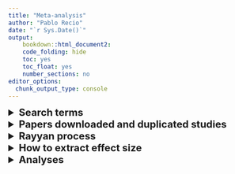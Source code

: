 ```yaml
---
title: "Meta-analysis"
author: "Pablo Recio"
date: "`r Sys.Date()`"
output: 
    bookdown::html_document2: 
    code_folding: hide
    toc: yes
    toc_float: yes
    number_sections: no
editor_options: 
  chunk_output_type: console
---
```


<details>
  <summary style=font-size:20px>**Search terms**</summary>  

* Searchs made during 2022 in *Web of Science* and *Scopus*  
* Initial terms obtained from Eyck et al. 2019 (*Biol Rev*), and Lambert & Guillete 2021 (*Biol Rev*):  
  + developmental, early-life, pre-natal/hatch  
  + stress, maternal separation, handling, restrain, restriction, dessication, predator, hast hardening, nutrition, exposure, CORT, Glucocorticoids, Corticosterone  
  + cognition, learning, memory  

<font size=4.5>Code for *Web of Science*: </font>  

<details>
  <summary style=font-size:15px>*Trial 1*</summary>  
  
  - CODE: (development* OR early-life OR early life OR pre-natal* OR pre natal* pre-hatch* OR pre hatch* ) AND (stress* OR maternal separation OR handl* OR restr* OR dessicat* OR predat* OR nutrit* OR  expos* OR Glucocorticoid* OR Cort* ) AND (cognit* OR learn* OR memory) NOT (human* OR child* OR infant*)  
 - RESULTS: **55,602** papers  
</details>  

<details>
  <summary style=font-size:15px>*Trial 2*</summary>  
  
  - CODE: (eggs OR mother OR maternal OR early-life OR early life OR pre-natal* OR pre natal* OR pre-hatch* OR pre hatch* ) AND (stress* OR Glucocorticoid* OR Cort* ) AND (cognit* OR learn* OR memory) NOT (human* OR child* OR infant* OR therapy OR trauma* OR emotion* OR clinic* OR plant*)   
 - RESULTS: **3,214** papers  
</details>  

<font size=4.5>Code for *Scopus*: </font>  

<details>
  <summary style=font-size:15px>*Trial 1*</summary>  
  
  - CODE:  
    Search 1: TITLE-ABS-KEY(eggs OR mother OR maternal OR early-life OR "early life" OR pre-natal* OR "pre natal* " OR pre-hatch* OR "pre hatch* " AND NOT (human* OR child* OR infant* OR therapy OR trauma* OR emotion* OR clinic* OR plant*))  
    Search 2: TITLE-ABS-KEY(stress* OR Glucocorticoid* OR Cort* AND NOT (human* OR child* OR infant* OR therapy OR trauma* OR emotion* OR clinic* OR plant*))  
    Search 3: TITLE-ABS-KEY(cognit* OR learn* OR memory AND NOT (human* OR child* OR infant* OR therapy OR trauma* OR emotion* OR clinic* OR plant*))  
    Finally, I combined all the searches (Search > Search history > Combine queries) 
 - RESULTS: **1,528** papers  
</details>  

<details>
<summary><font size=4.5>*Other searches*: </font></summary>  
  
  Together with the search on both databases, I search those papers in the metadata from Eyck et al. 2019 (*Biol Rev*) where learning or cognition was measured as the main trait (**12** papers)
  
</details>  


</details>

<details>
<summary style=font-size:20px>**Papers downloaded and duplicated studies**</summary>

  * After obtaining all the references, I created a library on EndNote 20 (*Meta-analysis.enl*), combined all the references in one list and got rid of duplicates (Library>Find Duplicates).  
  Total number of duplicates: 931  
    - RESULTS: **4,288** papers  

</details>


<details>
<summary style=font-size:20px>**Rayyan process**</summary>

<details>
  <summary style=font-size:15px> How to import a library from NoteEnd </summary>  

  1. Export file from EndNote selecting **Output style 'Refman (RIS) Export'**
  2. Import to RAYYAN by using command **Select files**
 
</details>  

<details>
  <summary style=font-size:15px> How to share the RAYYAN library </summary>  
  
 
</details>

<details>
  <summary style=font-size:15px> Screening papers </summary>  

* Selection criteria: ![Decision tree](./Decision_tree.png)
  
* Concepts in decision tree:  
  + **Definitions and examples of CORT and stressors:**
    - Other synonyms of CORT are Corticosterone, Cortisol, Glucocorticoids (GCs)  
    - Some procedures considered stressors in rats: learned helplessness, the forced swimming test, the tail suspension test, isolation, chronic mild stress, and sleep deprivation  
    - We will consider a stressor anything else that is stated as a stressor directly by the authors  
    - If there is a treatment but we do not know if it can be stressful or not, then is a "Don't know" (see decision tree)  
  + **Definitions and examples of learning:**  
    - Memory or cognition can be used as synonyms  
    - Spatial or associative tasks can be synonyms of learning  
    - ALso, another learning test usually used with rats is the Morris-water task/water task  
  + **What is a "mutant strain" of mice/rats?**  
    - In some papers, they use laboratory reared strains of mice or rats that may be more sensitive to CORT or the stressor used; unless they also use a 'wild-type' mice, we will exclude those papers  
</details>

<details>
  <summary style=font-size:15px> FINAL RESULTS </summary>  
  
 
</details>

</details>


<details>
<summary style=font-size:20px>**How to extract effect size**</summary>



</details>


<details>
<summary style=font-size:20px>**Analyses**</summary>



</details>




